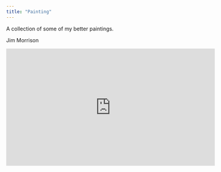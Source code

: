 ```yaml
---
title: "Painting"
---
```


A collection of some of my better paintings.

Jim Morrison

<iframe width="560" height="315" src="https://www.youtube.com/watch?v=c-ZAxYmq8Ds" frameborder="0" allowfullscreen></iframe>
